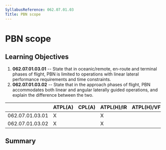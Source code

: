 ```yaml
---
SyllabusReference: 062.07.01.03
Title: PBN scope
---
```


# PBN scope

## Learning Objectives

1.  **062.07.01.03.01** -- State that in oceanic/remote, en-route and terminal
    phases of flight, PBN is limited to operations with linear lateral
    performance requirements and time constraints.
2.  **062.07.01.03.02** -- State that in the approach phases of flight, PBN
    accommodates both linear and angular laterally guided operations, and
    explain the difference between the two.

|                 | ATPL(A) | CPL(A) | ATPL(H)/IR | ATPL(H)/VFR | CPL(H) | IR  | CBIR(A) |
| --------------- | ------- | ------ | ---------- | ----------- | ------ | --- | ------- |
| 062.07.01.03.01 | X       |        | X          |             |        | X   |         |
| 062.07.01.03.02 | X       |        | X          |             |        | X   |         |

## Summary
